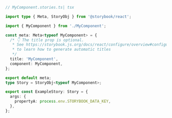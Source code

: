 ```ts
// MyComponent.stories.ts| tsx

import type { Meta, StoryObj } from '@storybook/react';

import { MyComponent } from './MyComponent';

const meta: Meta<typeof MyComponent> = {
  /* 👇 The title prop is optional.
   * See https://storybook.js.org/docs/react/configure/overview#configure-story-loading
   * to learn how to generate automatic titles
   */
  title: 'MyComponent',
  component: MyComponent,
};

export default meta;
type Story = StoryObj<typeof MyComponent>;

export const ExampleStory: Story = {
  args: {
    propertyA: process.env.STORYBOOK_DATA_KEY,
  },
};
```
